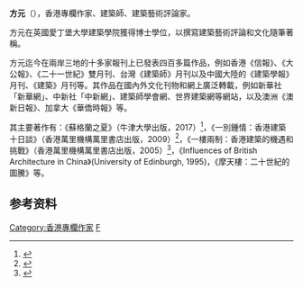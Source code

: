 {{blpsources|time=2017-03-16T03:38:40+00:00}}
'''方元'''（{{bd|1956年|catIdx=F方}}），香港專欄作家、建築師、建築藝術評論家。

方元在英國愛丁堡大學建築學院獲得博士學位，以撰寫建築藝術評論和文化隨筆著稱。

方元迄今在兩岸三地的十多家報刊上已發表四百多篇作品，例如香港《信報》、《大公報》、《二十一世紀》雙月刊、台灣《建築師》月刊以及中國大陸的《建築學報》月刊、《建築》月刊等。其作品在國內外文化刊物和網上廣泛轉載，例如新華社「新華網」、中新社「中新網」、建築師學會網、世界建築網等網站，以及澳洲《澳新日報》、加拿大《華僑時報》等。

其主要著作有：《蘇格蘭之夏》（牛津大學出版，2017）<ref>{{Cite web |url=https://www.oupchina.com.hk/en/general-interest/humanities/fangyuan |title=存档副本 |accessdate=2019-07-04 |archive-date=2019-07-04 |archive-url=https://web.archive.org/web/20190704090331/https://www.oupchina.com.hk/en/general-interest/humanities/fangyuan |dead-url=no }}</ref>，《一別鍾情：香港建築十日談》（香港萬里機構萬里書店出版，2009）<ref>{{Cite web |url=http://www.cp1897.com.hk/product_info.php?BookId=9789621440112 |title=存档副本 |accessdate=2009-06-14 |archive-date=2017-02-06 |archive-url=https://web.archive.org/web/20170206185225/http://www.cp1897.com.hk/product_info.php?BookId=9789621440112 |dead-url=no }}</ref>，《一樓兩制：香港建築的機遇和挑戰》（香港萬里機構萬里書店出版，2005）<ref>{{Cite web |url=http://www.cp1897.com.hk/product_info.php?BookId=9621427126 |title=存档副本 |accessdate=2009-06-14 |archive-date=2011-11-30 |archive-url=https://web.archive.org/web/20111130230639/http://www.cp1897.com.hk/product_info.php?BookId=9621427126 |dead-url=no }}</ref>，《Influences of British Architecture in China》(University of Edinburgh, 1995)，《摩天樓：二十世紀的圖騰》等。

== 参考资料 ==
{{reflist}}

[[Category:香港專欄作家|Category:香港專欄作家]]
[[Category:愛丁堡大學校友|F]]